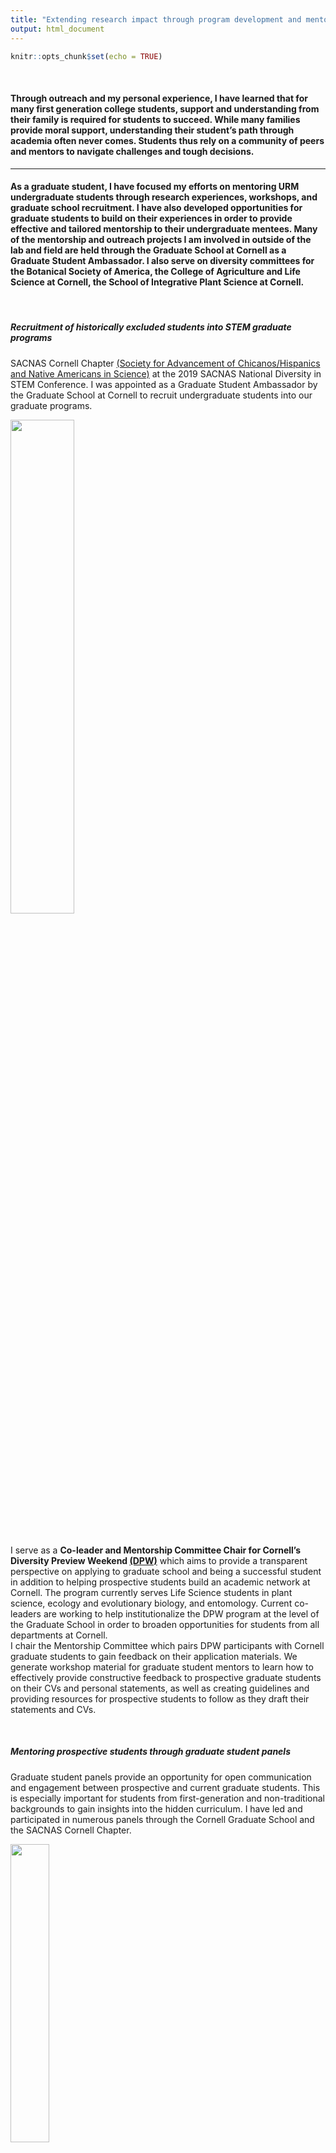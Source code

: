 ```yaml
---
title: "Extending research impact through program development and mentorship"
output: html_document
---
```


```r
knitr::opts_chunk$set(echo = TRUE)
```

<br>

#### Through outreach and my personal experience, I have learned that for many first generation college students, support and understanding from their family is required for students to succeed. While many families provide moral support, understanding their student’s path through academia often never comes. Students thus rely on a community of peers and mentors to navigate challenges and tough decisions.

---

#### As a graduate student, I have focused my efforts on mentoring URM undergraduate students through research experiences, workshops, and graduate school recruitment. I have also developed opportunities for graduate students to build on their experiences in order to provide effective and tailored mentorship to their undergraduate mentees. Many of the mentorship and outreach projects I am involved in outside of the lab and field are held through the Graduate School at Cornell as a Graduate Student Ambassador. I also serve on diversity committees for the Botanical Society of America, the College of Agriculture and Life Science at Cornell, the School of Integrative Plant Science at Cornell.  

<br>  

##### **Recruitment of historically excluded students into STEM graduate programs**  
SACNAS Cornell Chapter [(Society for Advancement of Chicanos/Hispanics and Native Americans in Science)](https://www.sacnas.org/) at the 2019 SACNAS National Diversity in STEM Conference. I was appointed as a Graduate Student Ambassador by the Graduate School at Cornell to recruit undergraduate students into our graduate programs.

<img src="SACNAS 2019 Graduate Student Ambassadors _for recruitment.jpg" align="center" height="45%" width="45%">  

<br>

I serve as a **Co-leader and Mentorship Committee Chair for Cornell's Diversity Preview Weekend [(DPW)](http://www.cornelldpw.org/)** which aims to provide a transparent perspective on applying to graduate school and being a successful student in addition to helping prospective students build an academic network at Cornell. The program currently serves Life Science students in plant science, ecology and evolutionary biology, and entomology. Current co-leaders are working to help institutionalize the DPW program at the level of the Graduate School in order to broaden opportunities for students from all departments at Cornell.  
I chair the Mentorship Committee which pairs DPW participants with Cornell graduate students to gain feedback on their application materials. We generate workshop material for graduate student mentors to learn how to effectively provide constructive feedback to prospective graduate students on their CVs and personal statements, as well as creating guidelines and providing resources for prospective students to follow as they draft their statements and CVs.    

<br>  

##### **Mentoring prospective students through graduate student panels**  
Graduate student panels provide an opportunity for open communication and engagement between prospective and current graduate students. This is especially important for students from first-generation and non-traditional backgrounds to gain insights into the hidden curriculum. I have led and participated in numerous panels through the Cornell Graduate School and the SACNAS Cornell Chapter.

<img src="SACNAS Cornell Chapter 2020 URM GRAD PANEL.png" height="35%" width="35%">  
  
<br>    

##### **I also greatly enjoy engaging children in building hypothesis, expanding their curiosity, and integrating art and science.**  
> For example, I worked with fellow graduate students at Cornell to develop a virtual plant workshop for [Expanding Your Horizons](https://www.eyh.cornell.edu/virtualEYH/activities.php), which is focuses on engaging girls in junior high to do science and see themselves as scientists. We created a website with a diversity of content on botany that can be accessed here: [Virtual Plant Workshop 2020](https://sites.google.com/cornell.edu/virtualplantworkshop/home?authuser=0)  

><img src="EYH_video_screenshot.png" height="85%" width="85%">

> For another year of [Expanding Your Horizons](https://www.eyh.cornell.edu/virtualEYH/activities.php), I helped run a workshop on cellular biology and microscopy through hands-on experiments in the classroom. Girls learned to how to use a miscroscope and about cellular staining techniques as well as protein movement in cells.  

><img src="EYH_2019.JPG" align="center" height="30%" width="30%">

<br>

I also connect with young students individually through [Letters to a Pre-Scientist (LPS)](https://prescientist.org) and [Skype A Scientist](https://www.skypeascientist.com).

> I have engaged with several pen pals, all Hispanic young ladies from underserved backgrounds and communities, by sending letters, photos, and scientific brochures through snail mail. Following the guided themes provided by Letters to a Pre-scientist (LPS), I have shared by motivation to pursue higher education, my passion for natural history, my path through academia, and my hobbies outside of research with the goal of encouraging young ladies to expand their curiosity, acknowledge their potential, and envision themselves in scientific careers. I received an award for my communication methodology presented by LPS.  

><img src="LPS_2020_Award_excellent_explanations.png" align="center" height="30%" width="30%">

> I give child-friendly lectures in English and Spanish on plant biodiversity, systematics, floral morphology, and genetics, and discuss my academic path as a first-generation immigrant and college student to plant evolutionary biology. This provides an opportunity to answer their questions specific to students from backgrounds historically excluded from science.  

><img src="Skype_a_scientist_screenshot_Oct_2019.png" align="center" height="30%" width="30%">
